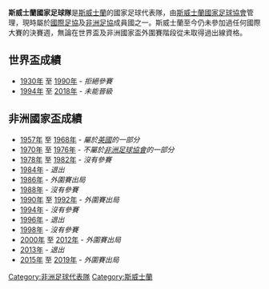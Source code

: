 {{unreferenced|time=2015-10-21T09:37:51+00:00}}
{{Infobox National football team 
| Name               = 斯威士蘭
| Badge              = Flag of Eswatini.svg
| Nickname           = Sihlangu Semnikati (King's Shield)
| Association        = [[斯威士蘭國家足球協會|斯威士蘭國家足球協會]] 
| Sub-confederation  = [[南非洲足球協會議會|南非洲足球協會議會 (COSAFA)]] (Southern Africa)
| Confederation      = [[非洲足球協會|非洲足球協會]]
| Coach              = {{link-en|科斯塔·帕皮奇|Kosta Papić}}
| Captain            = {{link-en|西亞邦加·姆德魯利|Siyabonga Mdluli}}
| Most caps          = {{link-en|托尼·察貝澤|Tony Tsabedze}} (68)
| Top scorer         = {{link-en|菲力克斯·巴登霍斯特|Felix Badenhorst}} (13)
| Home Stadium       = {{link-en|索姆洛洛國家體育場|Somhlolo National Stadium}}
| FIFA Trigramme     = SWZ 
| FIFA Rank          = {{FIFA World Rankings|SWZ}}
| FIFA max           = 88 
| FIFA max date      = 2017年4月至5月 
| FIFA min           = 190
| FIFA min date      = 2012年9月至10月
| Elo Rank           = {{World Football Elo Ratings|Eswatini}}
| Elo max            = 117 
| Elo max date       = 2016年6月 
| Elo min            = 181 
| Elo min date       = 2013年

| pattern_la1        =_Suazilandia16h
| pattern_b1         =_Suazilandia16h
| pattern_ra1        =_Suazilandia16h
| pattern_sh1        =_Suazilandia16h
| pattern_so1        =
| leftarm1           =
| body1              =
| rightarm1          =
| shorts1            =
| socks1             =FFD540
| pattern_la2        =_Suazilandia16a
| pattern_b2         =_Suazilandia16a
| pattern_ra2        =_Suazilandia16a
| pattern_sh2        =
| pattern_so2        =
| leftarm2           =
| body2              =
| rightarm2          =
| shorts2            =
| socks2             =FFFFFF

| World cup apps     = 
| World cup first    =  
| World cup best     =  
| Regional name      =  
| Regional cup apps  = 
| Regional cup first =  
| Regional cup best  = 
}}

'''斯威士蘭國家足球隊'''是[[斯威士蘭|斯威士蘭]]的國家足球代表隊，由[[斯威士蘭國家足球協會|斯威士蘭國家足球協會]]管理，現時屬於[[國際足協|國際足協]]及[[非洲足協|非洲足協]]成員國之一。斯威士蘭至今仍未參加過任何國際大賽的決賽週，無論在世界盃及非洲國家盃外圍賽階段從未取得過出線資格。

== 世界盃成績 ==
* [[1930年世界盃足球賽|1930年]] 至 [[1990年世界盃足球賽|1990年]] - ''拒絕參賽''
* [[1994年世界盃足球賽|1994年]] 至 [[2018年世界盃足球賽|2018年]] - ''未能晉級''

== 非洲國家盃成績 ==
* [[1957年非洲國家盃|1957年]] 至 [[1968年非洲國家盃|1968年]] - ''屬於[[英國|英國]]的一部分''
* [[1970年非洲國家盃|1970年]] 至 [[1976年非洲國家盃|1976年]] - ''不屬於[[非洲足球協會|非洲足球協會]]的一部分''
* [[1978年非洲國家盃|1978年]] 至 [[1982年非洲國家盃|1982年]] - ''沒有參賽''
* [[1984年非洲國家盃|1984年]] - ''退出''
* [[1986年非洲國家盃|1986年]] - ''外圍賽出局''
* [[1988年非洲國家盃|1988年]] - ''沒有參賽''
* [[1990年非洲國家盃|1990年]] 至 [[1992年非洲國家盃|1992年]] - ''外圍賽出局''
* [[1994年非洲國家盃|1994年]] - ''沒有參賽''
* [[1996年非洲國家盃|1996年]] - ''退出''
* [[1998年非洲國家盃|1998年]] - ''沒有參賽''
* [[2000年非洲國家盃|2000年]] 至 [[2012年非洲國家盃|2012年]] - ''外圍賽出局''
* [[2013年非洲國家盃|2013年]] - ''退出''
* [[2015年非洲國家盃|2015年]] 至 [[2019年非洲國家盃|2019年]] - ''外圍賽出局''


{{CAF teams}}
{{國際足球}}

[[Category:非洲足球代表隊|Category:非洲足球代表隊]]
[[Category:斯威士蘭|Category:斯威士蘭]]